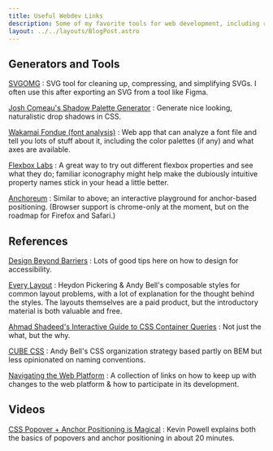 ```yaml
---
title: Useful Webdev Links
description: Some of my favorite tools for web development, including reference material on new web standards.
layout: ../../layouts/BlogPost.astro
---
```


## Generators and Tools

[SVGOMG](https://jakearchibald.github.io/svgomg/)
: SVG tool for cleaning up, compressing, and simplifying SVGs. I often use this after exporting an SVG from a tool like Figma.

[Josh Comeau's Shadow Palette Generator](https://www.joshwcomeau.com/shadow-palette/)
: Generate nice looking, naturalistic drop shadows in CSS.

[Wakamai Fondue (font analysis)](https://wakamaifondue.com/)
: Web app that can analyze a font file and tell you lots of stuff about it, including the color palettes (if any) and what axes are available.

[Flexbox Labs](https://flexboxlabs.netlify.app/)
: A great way to try out different flexbox properties and see what they do; familiar iconography might help make the dubiously intuitive property names stick in your head a little better.

[Anchoreum](https://anchoreum.com/)
: Similar to above; an interactive playground for anchor-based positioning. (Browser support is chrome-only at the moment, but on the roadmap for Firefox and Safari.)

## References

[Design Beyond Barriers](https://designbeyondbarriers.com/)
: Lots of good tips here on how to design for accessibility.

[Every Layout](https://every-layout.dev)
: Heydon Pickering & Andy Bell's composable styles for common layout problems, with a lot of explanation for the thought behind the styles. The layouts themselves are a paid product, but the introductory material is both valuable and free.

[Ahmad Shadeed's Interactive Guide to CSS Container Queries](https://ishadeed.com/article/css-container-query-guide/)
: Not just the what, but the why.

[CUBE CSS](https://cube.fyi/)
: Andy Bell's CSS organization strategy based partly on BEM but less opinionated on naming conventions.

[Navigating the Web Platform](https://patrickbrosset.com/lab/navigating-the-web-platform/)
: A collection of links on how to keep up with changes to the web platform & how to participate in its development.

## Videos

[CSS Popover + Anchor Positioning is Magical](https://www.youtube.com/watch?v=DNXEORSk4GU)
: Kevin Powell explains both the basics of popovers and anchor positioning in about 20 minutes.
